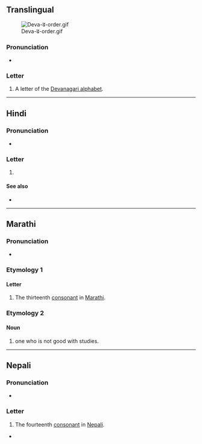 {{also|ढ़|द|ट|ड़}}
{{character info}}
==Translingual==
[[File:Deva-ढ-order.gif|thumb]]

===Pronunciation===
* {{IPA|mul|/ɖʱə/}}

===Letter===
{{mul-Deva|ḍha}}

# A letter of the [[Devanagari alphabet]].

----

==Hindi==

===Pronunciation===
* {{hi-IPA|ढ.}}

===Letter===
{{head|hi|letter}}

# {{n-g|the fourteenth [[consonant]] in [[Hindi]]}}

====See also====
* {{list:Devanagari script letters/hi}}

----

==Marathi==

===Pronunciation===
* {{mr-IPA}}

===Etymology 1===

====Letter====
{{head|mr|letter}}

# The thirteenth [[consonant]] in [[Marathi]].

===Etymology 2===

====Noun====
{{mr-noun|tr=ḍha}}

# one who is not good with studies.

----

==Nepali==

===Pronunciation===
* {{ne-IPA}}

===Letter===
{{head|ne|letter}}

# The fourteenth [[consonant]] in [[Nepali]].

*